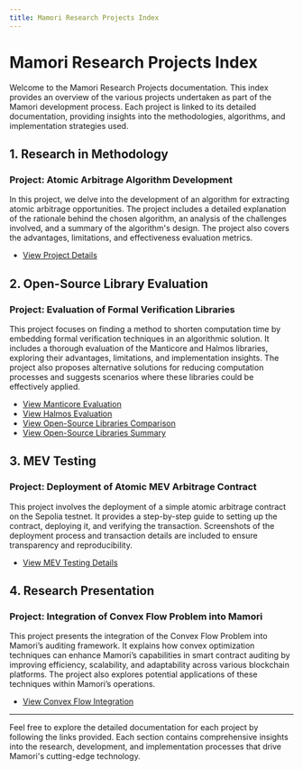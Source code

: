```yaml
---
title: Mamori Research Projects Index
---
```


# **Mamori Research Projects Index**

Welcome to the Mamori Research Projects documentation. This index provides an overview of the various projects undertaken as part of the Mamori development process. Each project is linked to its detailed documentation, providing insights into the methodologies, algorithms, and implementation strategies used.

## **1. Research in Methodology**

### **Project: Atomic Arbitrage Algorithm Development**
In this project, we delve into the development of an algorithm for extracting atomic arbitrage opportunities. The project includes a detailed explanation of the rationale behind the chosen algorithm, an analysis of the challenges involved, and a summary of the algorithm's design. The project also covers the advantages, limitations, and effectiveness evaluation metrics.

- [View Project Details](./research.mdx)

## **2. Open-Source Library Evaluation**

### **Project: Evaluation of Formal Verification Libraries**
This project focuses on finding a method to shorten computation time by embedding formal verification techniques in an algorithmic solution. It includes a thorough evaluation of the Manticore and Halmos libraries, exploring their advantages, limitations, and implementation insights. The project also proposes alternative solutions for reducing computation processes and suggests scenarios where these libraries could be effectively applied.

- [View Manticore Evaluation](./open/1.mdx)
- [View Halmos Evaluation](./open/2.mdx)
- [View Open-Source Libraries Comparison](./open/3.mdx)
- [View Open-Source Libraries Summary](./open/4.mdx)

## **3. MEV Testing**

### **Project: Deployment of Atomic MEV Arbitrage Contract**
This project involves the deployment of a simple atomic arbitrage contract on the Sepolia testnet. It provides a step-by-step guide to setting up the contract, deploying it, and verifying the transaction. Screenshots of the deployment process and transaction details are included to ensure transparency and reproducibility.

- [View MEV Testing Details](./testing/1.mdx)

## **4. Research Presentation**

### **Project: Integration of Convex Flow Problem into Mamori**
This project presents the integration of the Convex Flow Problem into Mamori’s auditing framework. It explains how convex optimization techniques can enhance Mamori’s capabilities in smart contract auditing by improving efficiency, scalability, and adaptability across various blockchain platforms. The project also explores potential applications of these techniques within Mamori’s operations.

- [View Convex Flow Integration](./presentation/1.mdx)

---

Feel free to explore the detailed documentation for each project by following the links provided. Each section contains comprehensive insights into the research, development, and implementation processes that drive Mamori's cutting-edge technology.
